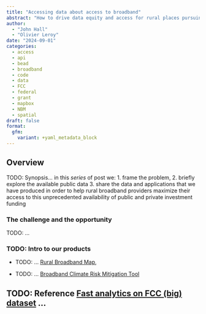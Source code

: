 ```yaml
---
title: "Accessing data about access to broadband"
abstract: "How to drive data equity and access for rural places pursuing federal grants from the Broadband Equity Access and Deployment (BEAD) program"
author:
  - "John Hall"
  - "Olivier Leroy"
date: "2024-09-01"
categories:
  - access
  - api
  - bead
  - broadband
  - code
  - data
  - FCC
  - federal
  - grant
  - mapbox
  - NBM
  - spatial
draft: false
format:
  gfm:
    variant: +yaml_metadata_block
---
```


## Overview

TODO: Synopsis... in this _series_ of post we:
  1. frame the problem,
  2. briefly explore the available public data
  3. share the data and applications that we have produced in order to help rural broadband providers maximize their access to this unprecedented availability of public and private investment funding

### The challenge and the opportunity

TODO: ...

### TODO: Intro to our products

  - TODO: ... [Rural Broadband Map](https://rural-broadband-map.ruralinnovation.us/),

  - TODO: ... [Broadband Climate Risk Mitigation Tool](https://broadband-risk.ruralinnovation.us/)


## TODO: Reference [Fast analytics on FCC (big) dataset](fcc-duckdb) ...
